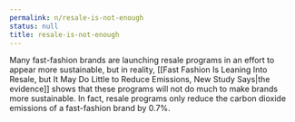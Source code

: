 ```yaml
---
permalink: n/resale-is-not-enough
status: null
title: resale-is-not-enough
---
```

Many fast-fashion brands are launching resale programs in an effort to appear more sustainable, but in reality, [[Fast Fashion Is Leaning Into Resale, but It May Do Little to Reduce Emissions, New Study Says|the evidence]] shows that these programs will not do much to make brands more sustainable. In fact, resale programs only reduce the carbon dioxide emissions of a fast-fashion brand by 0.7%.
